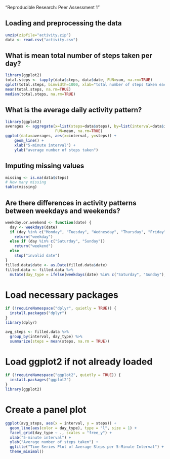 "Reproducible Research: Peer Assessment 1"

## Loading and preprocessing the data
```r
unzip(zipfile="activity.zip")
data <- read.csv("activity.csv")
```

## What is mean total number of steps taken per day?
```r
library(ggplot2)
total.steps <- tapply(data$steps, data$date, FUN=sum, na.rm=TRUE)
qplot(total.steps, binwidth=1000, xlab="total number of steps taken each day")
mean(total.steps, na.rm=TRUE)
median(total.steps, na.rm=TRUE)
```

## What is the average daily activity pattern?
```r
library(ggplot2)
averages <- aggregate(x=list(steps=data$steps), by=list(interval=data$interval),
                      FUN=mean, na.rm=TRUE)
ggplot(data=averages, aes(x=interval, y=steps)) +
    geom_line() +
    xlab("5-minute interval") +
    ylab("average number of steps taken")
```

## Imputing missing values
```r
missing <- is.na(data$steps)
# How many missing
table(missing)
```

## Are there differences in activity patterns between weekdays and weekends?
```r
weekday.or.weekend <- function(date) {
  day <- weekdays(date)
  if (day %in% c("Monday", "Tuesday", "Wednesday", "Thursday", "Friday"))
    return("weekday")
  else if (day %in% c("Saturday", "Sunday"))
    return("weekend")
  else
    stop("invalid date")
}
filled.data$date <- as.Date(filled.data$date)
filled.data <- filled.data %>%
  mutate(day_type = ifelse(weekdays(date) %in% c("Saturday", "Sunday"), "weekend", "weekday"))
```

# Load necessary packages
```r
if (!requireNamespace("dplyr", quietly = TRUE)) {
  install.packages("dplyr")
}
library(dplyr)
```

```r
avg_steps <- filled.data %>%
  group_by(interval, day_type) %>%
  summarize(steps = mean(steps, na.rm = TRUE))
```

# Load ggplot2 if not already loaded
```r
if (!requireNamespace("ggplot2", quietly = TRUE)) {
  install.packages("ggplot2")
}
library(ggplot2)
```

# Create a panel plot
```r
ggplot(avg_steps, aes(x = interval, y = steps)) +
  geom_line(aes(color = day_type), type = "l", size = 1) +
  facet_grid(day_type ~ ., scales = "free_y") +
  xlab("5-minute interval") +
  ylab("Average number of steps taken") +
  ggtitle("Time Series Plot of Average Steps per 5-Minute Interval") +
  theme_minimal()
```
